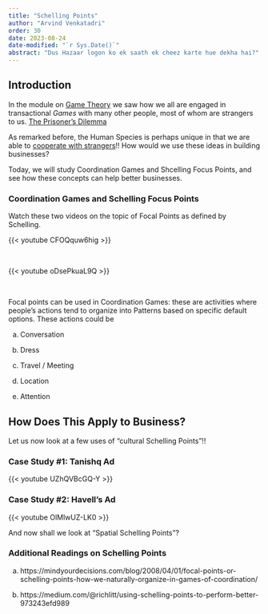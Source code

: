 ```yaml
---
title: "Schelling Points"
author: "Arvind Venkatadri"
order: 30
date: 2023-08-24
date-modified: "`r Sys.Date()`"
abstract: "Dus Hazaar logon ko ek saath ek cheez karte hue dekha hai?"
---
```


## Introduction

In the module on [Game Theory](../10-InteratedGames/iteratedGames.qmd) we saw how we all are engaged in transactional *Games* with many other people, most of whom are strangers to us. [The Prisoner's Dilemma](../10-InteratedGames/iteratedGames.qmd#sec-nice-guys-finish-firsts)


As remarked before, the Human Species is perhaps unique in that we are able to [cooperate with strangers](https://fee.org/media/4316/547_42.pdf)!! How would we use these ideas in building businesses?

Today, we will study Coordination Games and Shcelling Focus Points, and see how these concepts can help better businesses.

### Coordination Games and Schelling Focus Points 

Watch these two videos on the topic of Focal Points as defined by Schelling.

{{< youtube CFOQquw6hig >}}


<br>

{{< youtube oDsePkuaL9Q >}}


<br>

Focal points can be used in Coordination Games: these are activities where people's actions tend to organize into Patterns based on specific default options. These actions could be 

a) Conversation

b) Dress

c) Travel / Meeting

d) Location

e) Attention

## How Does This Apply to Business?

Let us now look at a few uses of "cultural Schelling Points"!!

### Case Study #1: Tanishq Ad

{{< youtube UZhQVBcGQ-Y >}}

### Case Study #2: Havell's Ad

{{< youtube OlMlwUZ-LK0 >}}

And now shall we look at "Spatial Schelling Points"?


### Additional Readings on Schelling Points

a) https://mindyourdecisions.com/blog/2008/04/01/focal-points-or-schelling-points-how-we-naturally-organize-in-games-of-coordination/

b) https://medium.com/@richlitt/using-schelling-points-to-perform-better-973243efd989
